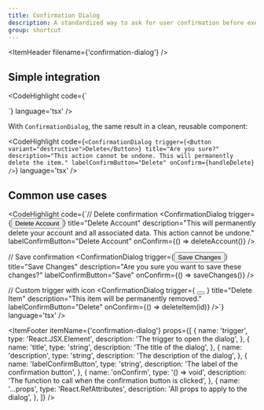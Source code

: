 ```yaml
---
title: Confirmation Dialog
description: A standardized way to ask for user confirmation before executing critical actions like deleting data, logging out, or making irreversible changes.
group: shortcut
---
```


<ItemHeader filename={'confirmation-dialog'} />

## Simple integration

<CodeHighlight code={`<Dialog>
  <DialogTrigger asChild>
    <Button variant="destructive">Delete</Button>
  </DialogTrigger>
  <DialogContent>
    <DialogHeader>
      <DialogTitle>Are you sure?</DialogTitle>
      <DialogDescription>
        This action cannot be undone. This will permanently delete the item.
      </DialogDescription>
    </DialogHeader>
    <DialogFooter>
      <Button variant="outline" onClick={() => setOpen(false)}>Cancel</Button>
      <Button variant="destructive" onClick={handleDelete}>Delete</Button>
    </DialogFooter>
  </DialogContent>
</Dialog>`} language='tsx' />

With `ConfirmationDialog`, the same result in a clean, reusable component:

<CodeHighlight code={`<ConfirmationDialog
      trigger={<Button variant="destructive">Delete</Button>}
      title="Are you sure?"
      description="This action cannot be undone. This will permanently delete the item."
      labelConfirmButton="Delete"
      onConfirm={handleDelete}
/>`} language='tsx' />

## Common use cases

<CodeHighlight code={`// Delete confirmation
<ConfirmationDialog
      trigger={<Button variant="destructive">Delete Account</Button>}
      title="Delete Account"
      description="This will permanently delete your account and all associated data. This action cannot be undone."
      labelConfirmButton="Delete Account"
      onConfirm={() => deleteAccount()}
/>

// Save confirmation
<ConfirmationDialog
      trigger={<Button>Save Changes</Button>}
      title="Save Changes"
      description="Are you sure you want to save these changes?"
      labelConfirmButton="Save"
      onConfirm={() => saveChanges()}
/>

// Custom trigger with icon
<ConfirmationDialog
      trigger={
        <Button variant="ghost" size="icon">
          <Trash2 className="size-4" />
        </Button>
      }
      title="Delete Item"
      description="This item will be permanently removed."
      labelConfirmButton="Delete"
      onConfirm={() => deleteItem(id)}
/>`} language='tsx' />

<ItemFooter itemName={'confirmation-dialog'} props={[
  {
    name: 'trigger',
    type: 'React.JSX.Element',
    description: 'The trigger to open the dialog',
  },
  {
    name: 'title',
    type: 'string',
    description: 'The title of the dialog',
  },
  {
    name: 'description',
    type: 'string',
    description: 'The description of the dialog',
  },
  {
    name: 'labelConfirmButton',
    type: 'string',
    description: 'The label of the confirmation button',
  },
  {
    name: 'onConfirm',
    type: '() => void',
    description: 'The function to call when the confirmation button is clicked',
  },
  {
    name: '...props',
    type: 'React.RefAttributes<HTMLDialogElement>',
    description: 'All props to apply to the dialog',
  },
]} />